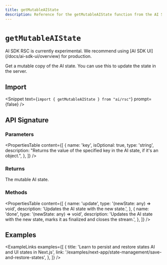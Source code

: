 ```yaml
---
title: getMutableAIState
description: Reference for the getMutableAIState function from the AI SDK RSC
---
```


# `getMutableAIState`

<Note type="warning">
  AI SDK RSC is currently experimental. We recommend using [AI SDK
  UI](/docs/ai-sdk-ui/overview) for production.
</Note>

Get a mutable copy of the AI state. You can use this to update the state in the server.

## Import

<Snippet text={`import { getMutableAIState } from "ai/rsc"`} prompt={false} />

## API Signature

### Parameters

<PropertiesTable
  content={[
    {
      name: 'key',
      isOptional: true,
      type: 'string',
      description:
        "Returns the value of the specified key in the AI state, if it's an object.",
    },
  ]}
/>

### Returns

The mutable AI state.

### Methods

<PropertiesTable
  content={[
    {
      name: 'update',
      type: '(newState: any) => void',
      description: 'Updates the AI state with the new state.',
    },
    {
      name: 'done',
      type: '(newState: any) => void',
      description:
        'Updates the AI state with the new state, marks it as finalized and closes the stream.',
    },
  ]}
/>

## Examples

<ExampleLinks
  examples={[
    {
      title: 'Learn to persist and restore states AI and UI states in Next.js',
      link: '/examples/next-app/state-management/save-and-restore-states',
    },
  ]}
/>
